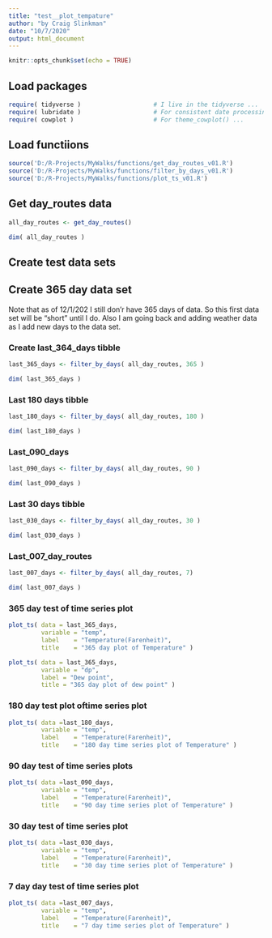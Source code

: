 ```yaml
---
title: "test__plot_tempature"
author: "by Craig Slinkman"
date: "10/7/2020"
output: html_document
---
```


```r
knitr::opts_chunk$set(echo = TRUE)
```

## Load packages

```r
require( tidyverse )                    # I live in the tidyverse ...
require( lubridate )                    # For consistent date processing ...
require( cowplot )                      # For theme_cowplot() ...
```
## Load functiions

```r
source('D:/R-Projects/MyWalks/functions/get_day_routes_v01.R')
source('D:/R-Projects/MyWalks/functions/filter_by_days_v01.R')
source('D:/R-Projects/MyWalks/functions/plot_ts_v01.R')
```

## Get day_routes data

```r
all_day_routes <- get_day_routes()

dim( all_day_routes )
```


## Create test data sets


## Create 365 day data set

Note that as of 12/1/202 I still don'r have 365 days of data.  So this first data set will be "short" until I do.  Also I am going back and adding weather data as I add new days to the data set.  

### Create last_364_days tibble

```r
last_365_days <- filter_by_days( all_day_routes, 365 )

dim( last_365_days )
```

### Last 180 days tibble

```r
last_180_days <- filter_by_days( all_day_routes, 180 )

dim( last_180_days )
```


### Last_090_days

```r
last_090_days <- filter_by_days( all_day_routes, 90 )

dim( last_090_days )

```

### Last 30 days tibble

```r
last_030_days <- filter_by_days( all_day_routes, 30 )

dim( last_030_days )
```


### Last_007_day_routes

```r
last_007_days <- filter_by_days( all_day_routes, 7)

dim( last_007_days )
```


### 365 day test of time series plot 

```r

plot_ts( data = last_365_days,
         variable = "temp",
         label    = "Temperature(Farenheit)",
         title    = "365 day plot of Temperature" )

plot_ts( data = last_365_days,
         variable = "dp",
         label = "Dew point",
         title = "365 day plot of dew point" )


```

### 180 day test plot oftime series plot

```r
plot_ts( data =last_180_days,
         variable = "temp",
         label    = "Temperature(Farenheit)",
         title    = "180 day time series plot of Temperature" )

```

### 90 day test of time series plots

```r
plot_ts( data =last_090_days,
         variable = "temp",
         label    = "Temperature(Farenheit)",
         title    = "90 day time series plot of Temperature" )
```


### 30 day test of time series plot

```r
plot_ts( data =last_030_days,
         variable = "temp",
         label    = "Temperature(Farenheit)",
         title    = "30 day time series plot of Temperature" )
```

### 7 day day test of time series plot

```r
plot_ts( data =last_007_days,
         variable = "temp",
         label    = "Temperature(Farenheit)",
         title    = "7 day time series plot of Temperature" )
```

